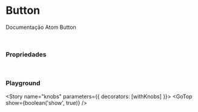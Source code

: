 
<Meta title="Molecules/GoTop" component={GoTop} />

# Button

Documentação Atom Button

<Preview>
  <Story name="default">
    <GoTop />
  </Story>
</Preview>

<br/>

### Propriedades

<Props of={GoTop} />

<br/>

### Playground

<Story name="knobs" parameters={{ decorators: [withKnobs] }}>
  <GoTop
    show={boolean('show', true)}
  />
</Story>
